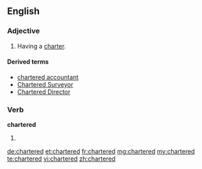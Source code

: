 ==English==

===Adjective===
{{en-adj}}

# Having a [[charter]].

====Derived terms====
* [[chartered accountant]]
* [[Chartered Surveyor]]
* [[Chartered Director]]

===Verb===
'''chartered'''

# {{past of|charter}}

[[de:chartered]]
[[et:chartered]]
[[fr:chartered]]
[[mg:chartered]]
[[my:chartered]]
[[te:chartered]]
[[vi:chartered]]
[[zh:chartered]]